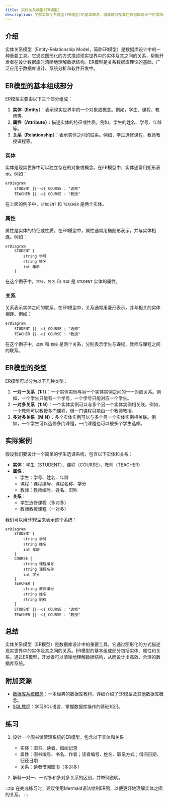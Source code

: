 ```yaml
---
title: 实体关系模型(ER模型)
description: 了解实体关系模型(ER模型)的基本概念、组成部分及其在数据库设计中的实际应用。
---
```


## 介绍

实体关系模型（Entity-Relationship Model，简称ER模型）是数据库设计中的一种重要工具。它通过图形化的方式描述现实世界中的实体及其之间的关系，帮助开发者在设计数据库时清晰地理解数据结构。ER模型是关系数据库理论的基础，广泛应用于数据库设计、系统分析和软件开发中。

## ER模型的基本组成部分

ER模型主要由以下三个部分组成：

1. **实体（Entity）**：表示现实世界中的一个对象或概念。例如，学生、课程、教师等。
2. **属性（Attribute）**：描述实体的特征或性质。例如，学生的姓名、学号、年龄等。
3. **关系（Relationship）**：表示实体之间的联系。例如，学生选修课程，教师教授课程等。

### 实体

实体是现实世界中可以独立存在的对象或概念。在ER模型中，实体通常用矩形表示。例如：

```mermaid
erDiagram
    STUDENT ||--o{ COURSE : "选修"
    TEACHER ||--o{ COURSE : "教授"
```

在上面的例子中，`STUDENT` 和 `TEACHER` 是两个实体。

### 属性

属性是实体的特征或性质。在ER模型中，属性通常用椭圆形表示，并与实体相连。例如：

```mermaid
erDiagram
    STUDENT {
        string 学号
        string 姓名
        int 年龄
    }
```

在这个例子中，`学号`、`姓名` 和 `年龄` 是 `STUDENT` 实体的属性。

### 关系

关系表示实体之间的联系。在ER模型中，关系通常用菱形表示，并与相关的实体相连。例如：

```mermaid
erDiagram
    STUDENT ||--o{ COURSE : "选修"
    TEACHER ||--o{ COURSE : "教授"
```

在这个例子中，`选修` 和 `教授` 是两个关系，分别表示学生与课程、教师与课程之间的联系。

## ER模型的类型

ER模型可以分为以下几种类型：

1. **一对一关系（1:1）**：一个实体实例与另一个实体实例之间的一一对应关系。例如，一个学生只能有一个学号，一个学号只能对应一个学生。
2. **一对多关系（1:N）**：一个实体实例可以与多个另一个实体实例相关联。例如，一个教师可以教授多门课程，但一门课程只能由一个教师教授。
3. **多对多关系（M:N）**：多个实体实例可以与多个另一个实体实例相关联。例如，一个学生可以选修多门课程，一门课程也可以被多个学生选修。

## 实际案例

假设我们要设计一个简单的学生选课系统，包含以下实体和关系：

- **实体**：学生（STUDENT）、课程（COURSE）、教师（TEACHER）
- **属性**：
  - 学生：学号、姓名、年龄
  - 课程：课程编号、课程名称、学分
  - 教师：教师编号、姓名、职称
- **关系**：
  - 学生选修课程（多对多）
  - 教师教授课程（一对多）

我们可以用ER模型来表示这个系统：

```mermaid
erDiagram
    STUDENT {
        string 学号
        string 姓名
        int 年龄
    }
    COURSE {
        string 课程编号
        string 课程名称
        int 学分
    }
    TEACHER {
        string 教师编号
        string 姓名
        string 职称
    }
    STUDENT ||--o{ COURSE : "选修"
    TEACHER ||--o{ COURSE : "教授"
```

## 总结

实体关系模型（ER模型）是数据库设计中的重要工具，它通过图形化的方式描述现实世界中的实体及其之间的关系。ER模型的基本组成部分包括实体、属性和关系。通过ER模型，开发者可以清晰地理解数据结构，从而设计出高效、合理的数据库系统。

## 附加资源

- [数据库系统概念](https://www.db-book.com/)：一本经典的数据库教材，详细介绍了ER模型及其他数据库概念。
- [SQL教程](https://www.w3schools.com/sql/)：学习SQL语言，掌握数据库操作的基础知识。

## 练习

1. 设计一个图书馆管理系统的ER模型，包含以下实体和关系：
   - 实体：图书、读者、借阅记录
   - 属性：图书编号、书名、作者；读者编号、姓名、联系方式；借阅日期、归还日期
   - 关系：读者借阅图书（多对多）

2. 解释一对一、一对多和多对多关系的区别，并举例说明。

:::tip
在完成练习时，建议使用Mermaid语法绘制ER图，以便更好地理解实体之间的关系。
:::